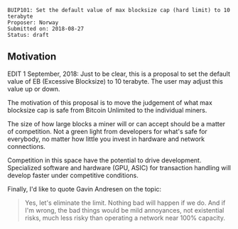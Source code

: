 <pre>
BUIP101: Set the default value of max blocksize cap (hard limit) to 10 terabyte
Proposer: Norway
Submitted on: 2018-08-27
Status: draft
</pre>

==Motivation==

EDIT 1 September, 2018: Just to be clear, this is a proposal to set the default value of EB (Excessive Blocksize) to 10 terabyte. The user may adjust this value up or down.

The motivation of this proposal is to move the judgement of what max blocksize cap is safe from Bitcoin Unlimited to the individual miners.

The size of how large blocks a miner will or can accept should be a matter of competition. Not a green light from developers for what's safe for everybody, no matter how little you invest in hardware and network connections.

Competition in this space have the potential to drive development. Specialized software and hardware (GPU, ASIC) for transaction handling will develop faster under competitive conditions.

Finally, I'd like to quote Gavin Andresen on the topic:

<blockquote>Yes, let's eliminate the limit. Nothing bad will happen if we do. And if I'm wrong, the bad things would be mild annoyances, not existential risks, much less risky than operating a network near 100% capacity.</blockquote>
